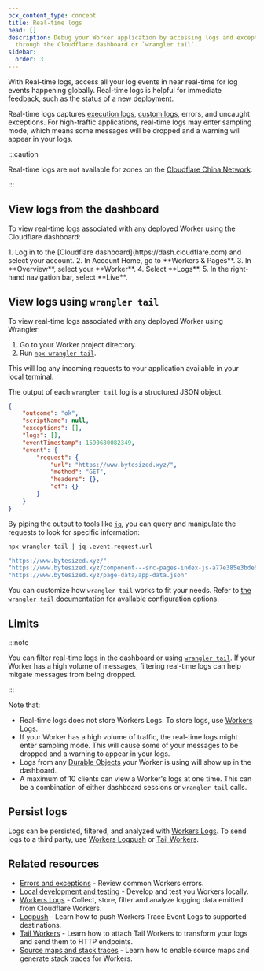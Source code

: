 ```yaml
---
pcx_content_type: concept
title: Real-time logs
head: []
description: Debug your Worker application by accessing logs and exceptions
  through the Cloudflare dashboard or `wrangler tail`.
sidebar:
  order: 3
---
```



With Real-time logs, access all your log events in near real-time for log events happening globally. Real-time logs is helpful for immediate feedback, such as the status of a new deployment.

Real-time logs captures [execution logs](/workers/observability/logs/workers-logs/#execution-logs), [custom logs](/workers/observability/logs/workers-logs/#custom-logs), errors, and uncaught exceptions. For high-traffic applications, real-time logs may enter sampling mode, which means some messages will be dropped and a warning will appear in your logs.

:::caution

Real-time logs are not available for zones on the [Cloudflare China Network](/china-network/).

:::

## View logs from the dashboard

To view real-time logs associated with any deployed Worker using the Cloudflare dashboard:

<Steps>
1. Log in to the [Cloudflare dashboard](https://dash.cloudflare.com) and select your account.
2. In Account Home, go to **Workers & Pages**.
3. In **Overview**, select your **Worker**.
4. Select **Logs**.
5. In the right-hand navigation bar, select **Live**.
</Steps>

## View logs using `wrangler tail`

To view real-time logs associated with any deployed Worker using Wrangler:

1. Go to your Worker project directory.
2. Run [`npx wrangler tail`](/workers/wrangler/commands/#tail).

This will log any incoming requests to your application available in your local terminal.

The output of each `wrangler tail` log is a structured JSON object:

```json
{
	"outcome": "ok",
	"scriptName": null,
	"exceptions": [],
	"logs": [],
	"eventTimestamp": 1590680082349,
	"event": {
		"request": {
			"url": "https://www.bytesized.xyz/",
			"method": "GET",
			"headers": {},
			"cf": {}
		}
	}
}
```

By piping the output to tools like [`jq`](https://stedolan.github.io/jq/), you can query and manipulate the requests to look for specific information:

```sh
npx wrangler tail | jq .event.request.url
```

```sh output
"https://www.bytesized.xyz/"
"https://www.bytesized.xyz/component---src-pages-index-js-a77e385e3bde5b78dbf6.js"
"https://www.bytesized.xyz/page-data/app-data.json"
```

You can customize how `wrangler tail` works to fit your needs. Refer to [the `wrangler tail` documentation](/workers/wrangler/commands/#tail) for available configuration options.

## Limits

:::note

You can filter real-time logs in the dashboard or using [`wrangler tail`](/workers/wrangler/commands/#tail). If your Worker has a high volume of messages, filtering real-time logs can help mitgate messages from being dropped.

:::

Note that:

- Real-time logs does not store Workers Logs. To store logs, use [Workers Logs](/workers/observability/logs/workers-logs).
- If your Worker has a high volume of traffic, the real-time logs might enter sampling mode. This will cause some of your messages to be dropped and a warning to appear in your logs.
- Logs from any [Durable Objects](/durable-objects/) your Worker is using will show up in the dashboard.
- A maximum of 10 clients can view a Worker's logs at one time. This can be a combination of either dashboard sessions or `wrangler tail` calls.

## Persist logs

Logs can be persisted, filtered, and analyzed with [Workers Logs](/workers/observability/logs/workers-logs). To send logs to a third party, use [Workers Logpush](/workers/observability/logs/logpush/) or [Tail Workers](/workers/observability/logs/tail-workers/).

## Related resources

- [Errors and exceptions](/workers/observability/errors/) - Review common Workers errors.
- [Local development and testing](/workers/local-development/) - Develop and test you Workers locally.
- [Workers Logs](/workers/observability/logs/workers-logs) - Collect, store, filter and analyze logging data emitted from Cloudflare Workers.
- [Logpush](/workers/observability/logs/logpush/) - Learn how to push Workers Trace Event Logs to supported destinations.
- [Tail Workers](/workers/observability/logs/tail-workers/) - Learn how to attach Tail Workers to transform your logs and send them to HTTP endpoints.
- [Source maps and stack traces](/workers/observability/source-maps) - Learn how to enable source maps and generate stack traces for Workers.
